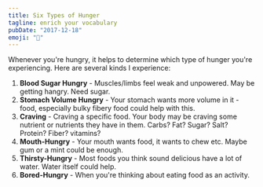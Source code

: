 ```yaml
---
title: Six Types of Hunger
tagline: enrich your vocabulary
pubDate: "2017-12-18"
emoji: "🥣"
---
```


Whenever you're hungry, it helps to determine which type of hunger you're experiencing. Here are several kinds I experience:

1. **Blood Sugar Hungry** - Muscles/limbs feel weak and unpowered. May be getting hangry. Need sugar.
1. **Stomach Volume Hungry** - Your stomach wants more volume in it - food, especially bulky fibery food could help with this.
1. **Craving** - Craving a specific food. Your body may be craving some nutrient or nutrients they have in them. Carbs? Fat? Sugar? Salt? Protein? Fiber? vitamins?
1. **Mouth-Hungry** - Your mouth wants food, it wants to chew etc. Maybe gum or a mint could be enough.
1. **Thirsty-Hungry** - Most foods you think sound delicious have a lot of water. Water itself could help.
1. **Bored-Hungry** - When you're thinking about eating food as an activity.
